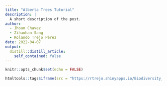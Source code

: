 ```yaml
---
title: "Alberta Trees Tutorial"
description: |
  A short description of the post.
author:
  - Jhoan Chavez
  - Zihaohan Sang
  - Rolando Trejo Pérez
date: 2022-04-07
output:
  distill::distill_article:
    self_contained: false
---
```



```r
knitr::opts_chunk$set(echo = FALSE)
```

```r
htmltools::tags$iframe(src = "https://rtrejo.shinyapps.io/Biodiversity_Alberta/", height = "1200px", width = "100%", `data-external` = "1")
```
